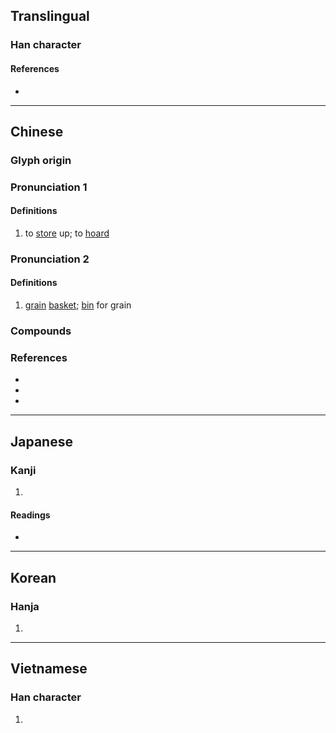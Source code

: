{{character info}}
==Translingual==

===Han character===
{{Han char|rn=31|rad=囗|as=04|sn=7|four=60717|canj=WPU|ids=⿴囗屯}}

====References====
* {{Han ref|kx=0217.070|dkj=04704|dj=0444.100|hdz=10714.110|uh=56E4|ud=22244|bh=A779|bd=42873}}

----

==Chinese==
{{zh-forms|alt=躉:Min Nan}}

===Glyph origin===
{{Han etym}}

===Pronunciation 1===
{{zh-pron
|m=tún
|c=tyun4,teon4
|h=pfs=tún
|mn=qz:tûn/xm,zz:thûn/qz,tw:tún
|mn_note=tûn/thûn - literary; tún - vernacular (俗)
|mn-t=tung5
|mc=y
|oc=y
|cat=v
}}

====Definitions====
{{zh-hanzi}}

# to [[store]] up; to [[hoard]]

===Pronunciation 2===
{{zh-pron
|m=dùn
|c=deon6
|mn=qz:tǔn/tw,xm,zz:tūn/tún
|mn_note=tǔn/tūn - literary; tún - vernacular (俗)
|mn-t=dung1/dung6
|mc=y
|oc=y
|cat=n
}}

====Definitions====
{{zh-hanzi}}

# [[grain]] [[basket]]; [[bin]] for grain

===Compounds===
{{zh-der|囤塌|囤子|囤積|囤積居奇|囤聚|火囤}}

===References===
* {{R:twedu|A00730}}
* {{R:yue:Hanzi}}
* {{thcwd|3030}}

----

==Japanese==

===Kanji===
{{ja-kanji|grade=|rs=囗04}}

# {{rfdef|ja|sort=囗04}}

====Readings====
* {{ja-readings|on=[[とん]] (ton), [[どん]] (don)|kun=[[ざる]] (zaru)}}

----

==Korean==

===Hanja===
{{ko-hanja|hangeul=돈|rv=don|mr=ton}}

# {{rfdef|ko|sort=囗04}}

----

==Vietnamese==

===Han character===
{{vi-readings|reading=độn, đụn|rs=囗04}}

# {{rfdef|vi}}